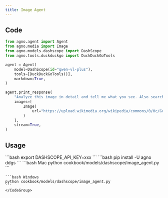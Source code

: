 ```yaml
---
title: Image Agent
---
```


## Code

```python cookbook/models/dashscope/image_agent.py
from agno.agent import Agent
from agno.media import Image
from agno.models.dashscope import DashScope
from agno.tools.duckduckgo import DuckDuckGoTools

agent = Agent(
    model=DashScope(id="qwen-vl-plus"),
    tools=[DuckDuckGoTools()],
    markdown=True,
)

agent.print_response(
    "Analyze this image in detail and tell me what you see. Also search for more information about the subject.",
    images=[
        Image(
            url="https://upload.wikimedia.org/wikipedia/commons/0/0c/GoldenGateBridge-001.jpg"
        )
    ],
    stream=True,
)
```

## Usage

<Steps>
  <Snippet file="create-venv-step.mdx" />

  <Step title="Set your API key">
    ```bash
    export DASHSCOPE_API_KEY=xxx
    ```
  </Step>

  <Step title="Install libraries">
    ```bash
    pip install -U agno ddgs
    ```
  </Step>

  <Step title="Run Agent">
    <CodeGroup>
    ```bash Mac
    python cookbook/models/dashscope/image_agent.py
    ```

    ```bash Windows
    python cookbook/models/dashscope/image_agent.py
    ```
    </CodeGroup>
  </Step>
</Steps>